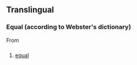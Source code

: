 ==Translingual==

===Equal (according to Webster's dictionary)===
From {{etyl|la|mul}} {{term|aequalis|lang=la}}

==={{abbreviation-old|mul}}===
{{head|mul|abbreviation}}

# [[equal]]